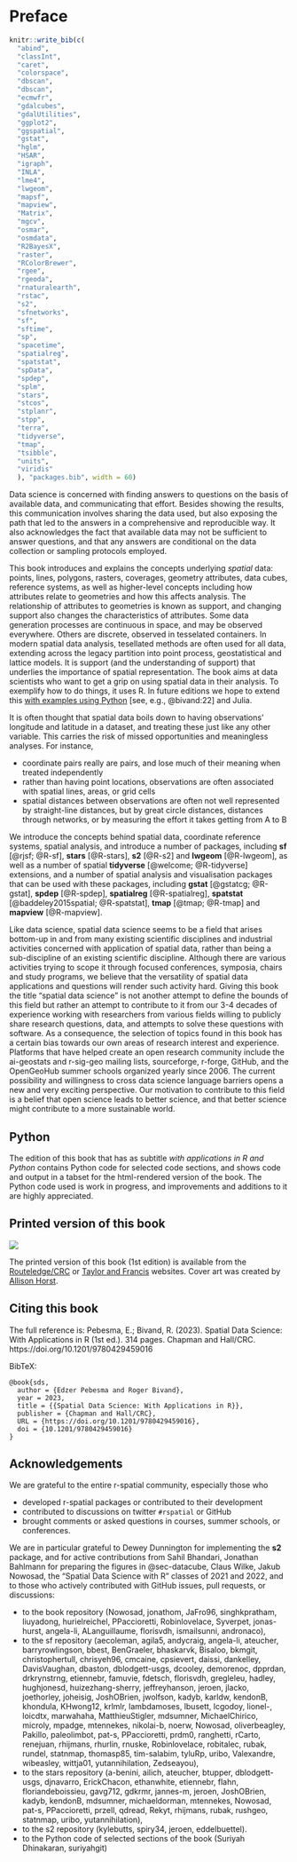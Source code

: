 # Preface {.unnumbered}

```r
knitr::write_bib(c(
  "abind",
  "classInt",
  "caret",
  "colorspace",
  "dbscan",
  "dbscan",
  "ecmwfr",
  "gdalcubes",
  "gdalUtilities",
  "ggplot2",
  "ggspatial",
  "gstat",
  "hglm",
  "HSAR",
  "igraph",
  "INLA",
  "lme4",
  "lwgeom",
  "mapsf",
  "mapview",
  "Matrix",
  "mgcv",
  "osmar", 
  "osmdata",
  "R2BayesX",
  "raster",
  "RColorBrewer",
  "rgee",
  "rgeoda",
  "rnaturalearth",
  "rstac",
  "s2",
  "sfnetworks",
  "sf", 
  "sftime", 
  "sp",
  "spacetime",
  "spatialreg",
  "spatstat",
  "spData",
  "spdep",
  "splm",
  "stars",
  "stcos",
  "stplanr", 
  "stpp", 
  "terra",
  "tidyverse",
  "tmap",
  "tsibble",
  "units",
  "viridis"
  ), "packages.bib", width = 60)
```

Data science is concerned with finding answers to questions on the
basis of available data, and communicating that effort. Besides
showing the results, this communication involves sharing the data
used, but also exposing the path that led to the answers in a
comprehensive and reproducible way. It also acknowledges the fact 
that available data may not be sufficient to answer questions, and 
that any answers are conditional on the data collection or sampling 
protocols employed.

\index{data science}
\index{spatial data science}

This book introduces and explains the concepts underlying
_spatial_ data: points, lines, polygons, rasters, coverages, geometry
attributes, data cubes, reference systems, as well as higher-level
concepts including how attributes relate to geometries and how
this affects analysis. The relationship of attributes to geometries
is known as support, and changing support also changes the 
characteristics of attributes. Some data generation processes are
continuous in space, and may be observed everywhere. Others are 
discrete, observed in tesselated containers. In modern spatial data
analysis, tesellated methods are often used for all data, extending 
across the legacy partition into point process, geostatistical and 
lattice models. It is support (and the understanding of support) that
underlies the importance of spatial representation. The book aims 
at data scientists who want to get a grip on using spatial data 
in their analysis. To exemplify how to do things, it uses R.
In future editions we hope to extend this [with examples using Python](https://r-spatial.org/python/)
[see, e.g., @bivand:22] and Julia.

It is often thought that spatial data boils down to having
observations' longitude and latitude in a dataset, and treating these
just like any other variable. This carries the risk of missed 
opportunities and meaningless analyses. For instance,

* coordinate pairs really are pairs, and lose much of their meaning 
when treated independently
* rather than having point locations, observations are often 
associated with spatial lines, areas, or grid cells
* spatial distances between observations are often not well
represented by straight-line distances, but by great circle
distances, distances through networks, or by measuring the effort
it takes getting from A to B

We introduce the concepts behind spatial data, coordinate reference
systems, spatial analysis, and introduce a number of packages,
including **sf** [@rjsf; @R-sf], **stars** [@R-stars], **s2** [@R-s2]
and **lwgeom** [@R-lwgeom], 
as well as a number of spatial **tidyverse** [@welcome; @R-tidyverse] extensions, and a number of
spatial analysis and visualisation packages that can be used with these packages,
including **gstat** [@gstatcg; @R-gstat], **spdep** [@R-spdep], **spatialreg** [@R-spatialreg], **spatstat** [@baddeley2015spatial; @R-spatstat],
**tmap** [@tmap; @R-tmap] and **mapview** [@R-mapview].

Like data science, spatial data science seems to be a field that
arises bottom-up in and from many existing scientific disciplines
and industrial activities concerned with application of spatial
data, rather than being a sub-discipline of an existing scientific
discipline. Although there are various activities trying to scope it
through focused conferences, symposia, chairs and study programs,
we believe that the versatility of spatial data applications and
questions will render such activity hard. Giving this book the
title "spatial data science" is not another attempt to define the
bounds of this field but rather an attempt to contribute to it from
our 3-4 decades of experience working with researchers from
various fields willing to publicly share research questions, data,
and attempts to solve these questions with software. As a consequence,
the selection of topics found in this book has a certain bias towards
our own areas of research interest and experience.  Platforms that
have helped create an open research community include the ai-geostats
and r-sig-geo mailing lists, sourceforge, r-forge, GitHub, and the
OpenGeoHub summer schools organized yearly since 2006.  The current
possibility and willingness to cross data science language barriers
opens a new and very exciting perspective.  Our motivation to
contribute to this field is a belief that open science leads to
better science, and that better science might contribute to a more
sustainable world.

## Python

The edition of this book that has as subtitle _with applications in
R and Python_ contains Python code for selected code sections, and
shows code and output in a tabset for the html-rendered version of
the book. The Python code used is work in progress, and improvements
and additions to it are highly appreciated.


::: {.content-visible when-format="html"}

## Printed version of this book

![](images/cover.jpg){fig-alt="cover art by Allison Horst" fig-align="left"}

The printed version of this book (1st edition) is available from the
[Routeledge/CRC](https://www.routledge.com/Spatial-Data-Science-With-Applications-in-R/Pebesma-Bivand/p/book/9781138311183)
or [Taylor and Francis](https://www.taylorfrancis.com/books/mono/10.1201/9780429459016/spatial-data-science-edzer-pebesma-roger-bivand)
websites. Cover art was created by [Allison Horst](https://mastodon.social/@allison_horst/110719442735137338).

## Citing this book

The full reference is: Pebesma, E.; Bivand, R. (2023). Spatial
Data Science: With Applications in R (1st ed.). 314 pages. Chapman and
Hall/CRC. https://doi.org/10.1201/9780429459016

BibTeX:
```
@book{sds,
  author = {Edzer Pebesma and Roger Bivand},
  year = 2023,
  title = {{Spatial Data Science: With Applications in R}},
  publisher = {Chapman and Hall/CRC},
  URL = {https://doi.org/10.1201/9780429459016},
  doi = {10.1201/9780429459016}
}
```

:::

## Acknowledgements {-}

We are grateful to the entire r-spatial community, especially those who

* developed r-spatial packages or contributed to their development
* contributed to discussions on twitter `#rspatial` or GitHub 
* brought comments or asked questions in courses, summer
schools, or conferences.

We are in particular grateful to Dewey Dunnington for implementing
the **s2** package, and for active contributions from Sahil Bhandari,
Jonathan Bahlmann for preparing the figures in @sec-datacube,
Claus Wilke, Jakub Nowosad, the "Spatial Data Science with R"
classes of 2021 and 2022, and to those who actively contributed
with GitHub issues, pull requests, or discussions:

* to the book repository (Nowosad, jonathom, JaFro96,
singhkpratham, liuyadong, hurielreichel, PPaccioretti, Robinlovelace,
Syverpet, jonas-hurst, angela-li, ALanguillaume, florisvdh,
ismailsunni, andronaco),
* to the sf repository (aecoleman, agila5, andycraig, angela-li,
ateucher, barryrowlingson, bbest, BenGraeler, bhaskarvk, Bisaloo,
bkmgit, christophertull, chrisyeh96, cmcaine, cpsievert, daissi,
dankelley, DavisVaughan, dbaston, dblodgett-usgs, dcooley,
demorenoc, dpprdan, drkrynstrng, etiennebr, famuvie, fdetsch,
florisvdh, gregleleu, hadley, hughjonesd,
huizezhang-sherry, jeffreyhanson, jeroen, jlacko, joethorley,
joheisig, JoshOBrien, jwolfson, kadyb, karldw, kendonB, khondula,
KHwong12, krlmlr, lambdamoses, lbusett, lcgodoy, lionel-, loicdtx,
marwahaha, MatthieuStigler, mdsumner, MichaelChirico, microly,
mpadge, mtennekes, nikolai-b, noerw, Nowosad, oliverbeagley, Pakillo,
paleolimbot, pat-s, PPaccioretti, prdm0, ranghetti, rCarto, renejuan,
rhijmans, rhurlin, rnuske, Robinlovelace, robitalec, rubak, rundel,
statnmap, thomasp85, tim-salabim, tyluRp, uribo, Valexandre,
wibeasley, wittja01, yutannihilation, Zedseayou), 
* to the stars repository (a-benini, ailich, ateucher, btupper,
dblodgett-usgs, djnavarro, ErickChacon, ethanwhite, etiennebr, flahn,
floriandeboissieu, gavg712, gdkrmr, jannes-m, jeroen, JoshOBrien,
kadyb, kendonB, mdsumner, michaeldorman, mtennekes, Nowosad, pat-s,
PPaccioretti, przell, qdread, Rekyt, rhijmans, rubak, rushgeo,
statnmap, uribo, yutannihilation),
* to the s2 repository (kylebutts, spiry34, jeroen, eddelbuettel).
* to the Python code of selected sections of the book (Suriyah
Dhinakaran, suriyahgit)

::: {.content-visible when-format="html"}

  <a href="https://mastodon.social/@edzer" rel="me"></a>

:::
